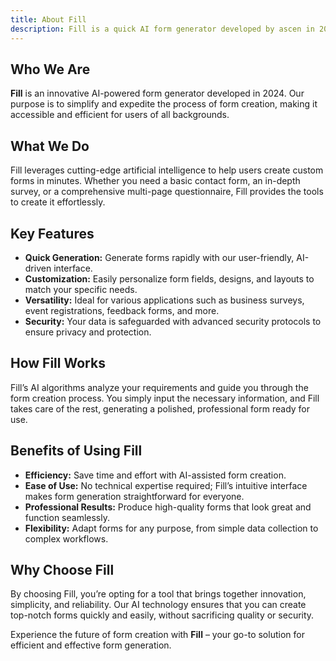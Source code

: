 ```yaml
---
title: About Fill
description: Fill is a quick AI form generator developed by ascen in 2024.
---
```


## Who We Are

**Fill** is an innovative AI-powered form generator developed in 2024. Our purpose is to simplify and expedite the process of form creation, making it accessible and efficient for users of all backgrounds.

## What We Do

Fill leverages cutting-edge artificial intelligence to help users create custom forms in minutes. Whether you need a basic contact form, an in-depth survey, or a comprehensive multi-page questionnaire, Fill provides the tools to create it effortlessly.

## Key Features

- **Quick Generation:** Generate forms rapidly with our user-friendly, AI-driven interface.
- **Customization:** Easily personalize form fields, designs, and layouts to match your specific needs.
- **Versatility:** Ideal for various applications such as business surveys, event registrations, feedback forms, and more.
- **Security:** Your data is safeguarded with advanced security protocols to ensure privacy and protection.

## How Fill Works

Fill’s AI algorithms analyze your requirements and guide you through the form creation process. You simply input the necessary information, and Fill takes care of the rest, generating a polished, professional form ready for use.

## Benefits of Using Fill

- **Efficiency:** Save time and effort with AI-assisted form creation.
- **Ease of Use:** No technical expertise required; Fill’s intuitive interface makes form generation straightforward for everyone.
- **Professional Results:** Produce high-quality forms that look great and function seamlessly.
- **Flexibility:** Adapt forms for any purpose, from simple data collection to complex workflows.

## Why Choose Fill

By choosing Fill, you’re opting for a tool that brings together innovation, simplicity, and reliability. Our AI technology ensures that you can create top-notch forms quickly and easily, without sacrificing quality or security.

Experience the future of form creation with **Fill** – your go-to solution for efficient and effective form generation.
